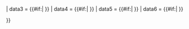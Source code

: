 {{infobox
| child      = yes
| decat      = yes <!-- remove from template:infobox tracking categories -->
| title      = '''烹饪事业'''

| label1     = 烹饪风格
| data1      = {{{style|}}}
| class1     = category

| data2      = {{#if:{{{ratings|}}}|
{{Collapsible list
| title        = 评级
| frame_style  = border: none; padding: 0;
| list_style   = text-align: left; margin-left:10px;
| 1            = {{{ratings}}}
}}
}}
| data3      = {{#if:{{{restaurants|}}}|
{{Collapsible list
| title        = 任职餐厅
| frame_style  = border: none; padding: 0;
| list_style   = text-align: left; margin-left:10px;
| 1            = {{{restaurants}}}
}}
}}
| data4      = {{#if:{{{prevrests|}}}|
{{Collapsible list
| title        = 曾任职餐厅
| frame_style  = border: none; padding: 0;
| list_style   = text-align: left; margin-left:10px;
| 1            = {{{prevrests}}}
}}
}}
| data5      = {{#if:{{{television|}}}|
{{Collapsible list
| title        = 参与节目
| frame_style  = border: none; padding: 0;
| list_style   = text-align: left; margin-left:10px;
| 1            = {{{television}}}
}}
}}
| data6      = {{#if:{{{awards|}}}|
{{Collapsible list
| title        = 所得奖项
| frame_style  = border: none; padding: 0;
| list_style   = text-align: left; margin-left:10px;
| 1            = {{{awards}}}
}}
}}

}}<noinclude>{{documentation}}</noinclude>